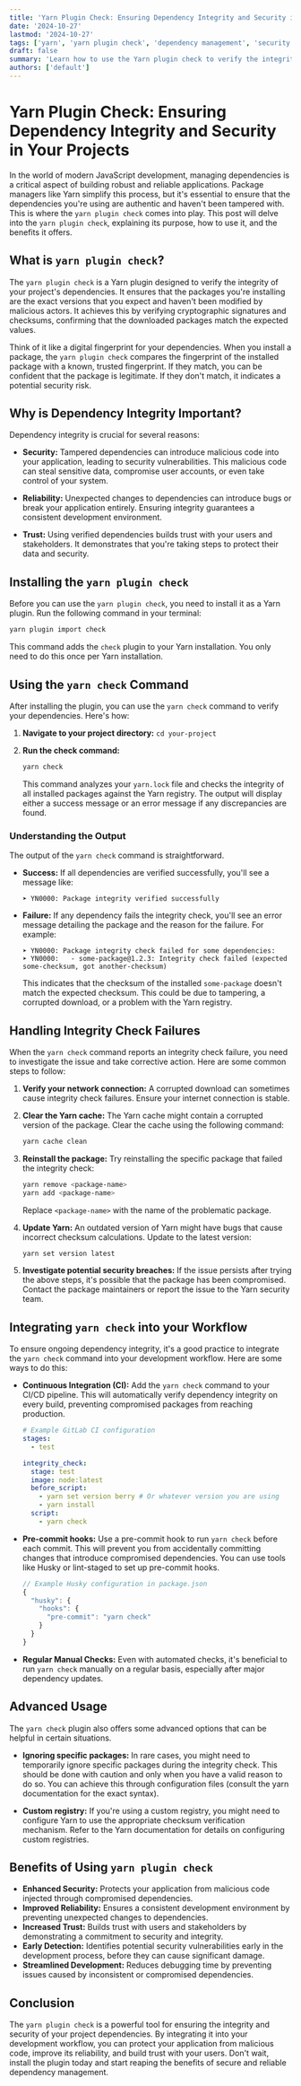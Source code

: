 ```yaml
---
title: 'Yarn Plugin Check: Ensuring Dependency Integrity and Security in Your Projects'
date: '2024-10-27'
lastmod: '2024-10-27'
tags: ['yarn', 'yarn plugin check', 'dependency management', 'security', 'integrity', 'package manager', 'javascript', 'node.js']
draft: false
summary: 'Learn how to use the Yarn plugin check to verify the integrity and security of your project dependencies, prevent tampering, and ensure a consistent and reliable development environment.'
authors: ['default']
---
```


# Yarn Plugin Check: Ensuring Dependency Integrity and Security in Your Projects

In the world of modern JavaScript development, managing dependencies is a critical aspect of building robust and reliable applications. Package managers like Yarn simplify this process, but it's essential to ensure that the dependencies you're using are authentic and haven't been tampered with.  This is where the `yarn plugin check` comes into play.  This post will delve into the `yarn plugin check`, explaining its purpose, how to use it, and the benefits it offers.

## What is `yarn plugin check`?

The `yarn plugin check` is a Yarn plugin designed to verify the integrity of your project's dependencies. It ensures that the packages you're installing are the exact versions that you expect and haven't been modified by malicious actors. It achieves this by verifying cryptographic signatures and checksums, confirming that the downloaded packages match the expected values.

Think of it like a digital fingerprint for your dependencies. When you install a package, the `yarn plugin check` compares the fingerprint of the installed package with a known, trusted fingerprint. If they match, you can be confident that the package is legitimate. If they don't match, it indicates a potential security risk.

## Why is Dependency Integrity Important?

Dependency integrity is crucial for several reasons:

*   **Security:** Tampered dependencies can introduce malicious code into your application, leading to security vulnerabilities. This malicious code can steal sensitive data, compromise user accounts, or even take control of your system.

*   **Reliability:** Unexpected changes to dependencies can introduce bugs or break your application entirely.  Ensuring integrity guarantees a consistent development environment.

*   **Trust:** Using verified dependencies builds trust with your users and stakeholders. It demonstrates that you're taking steps to protect their data and security.

## Installing the `yarn plugin check`

Before you can use the `yarn plugin check`, you need to install it as a Yarn plugin. Run the following command in your terminal:

```bash
yarn plugin import check
```

This command adds the `check` plugin to your Yarn installation.  You only need to do this once per Yarn installation.

## Using the `yarn check` Command

After installing the plugin, you can use the `yarn check` command to verify your dependencies.  Here's how:

1.  **Navigate to your project directory:**  `cd your-project`

2.  **Run the check command:**

    ```bash
    yarn check
    ```

    This command analyzes your `yarn.lock` file and checks the integrity of all installed packages against the Yarn registry.  The output will display either a success message or an error message if any discrepancies are found.

### Understanding the Output

The output of the `yarn check` command is straightforward.

*   **Success:**  If all dependencies are verified successfully, you'll see a message like:

    ```
    ➤ YN0000: Package integrity verified successfully
    ```

*   **Failure:** If any dependency fails the integrity check, you'll see an error message detailing the package and the reason for the failure.  For example:

    ```
    ➤ YN0000: Package integrity check failed for some dependencies:
    ➤ YN0000:   - some-package@1.2.3: Integrity check failed (expected some-checksum, got another-checksum)
    ```

    This indicates that the checksum of the installed `some-package` doesn't match the expected checksum. This could be due to tampering, a corrupted download, or a problem with the Yarn registry.

## Handling Integrity Check Failures

When the `yarn check` command reports an integrity check failure, you need to investigate the issue and take corrective action. Here are some common steps to follow:

1.  **Verify your network connection:** A corrupted download can sometimes cause integrity check failures.  Ensure your internet connection is stable.

2.  **Clear the Yarn cache:** The Yarn cache might contain a corrupted version of the package.  Clear the cache using the following command:

    ```bash
    yarn cache clean
    ```

3.  **Reinstall the package:**  Try reinstalling the specific package that failed the integrity check:

    ```bash
    yarn remove <package-name>
    yarn add <package-name>
    ```

    Replace `<package-name>` with the name of the problematic package.

4.  **Update Yarn:**  An outdated version of Yarn might have bugs that cause incorrect checksum calculations. Update to the latest version:

    ```bash
    yarn set version latest
    ```

5.  **Investigate potential security breaches:** If the issue persists after trying the above steps, it's possible that the package has been compromised.  Contact the package maintainers or report the issue to the Yarn security team.

## Integrating `yarn check` into your Workflow

To ensure ongoing dependency integrity, it's a good practice to integrate the `yarn check` command into your development workflow. Here are some ways to do this:

*   **Continuous Integration (CI):**  Add the `yarn check` command to your CI/CD pipeline.  This will automatically verify dependency integrity on every build, preventing compromised packages from reaching production.

    ```yaml
    # Example GitLab CI configuration
    stages:
      - test

    integrity_check:
      stage: test
      image: node:latest
      before_script:
        - yarn set version berry # Or whatever version you are using
        - yarn install
      script:
        - yarn check
    ```

*   **Pre-commit hooks:**  Use a pre-commit hook to run `yarn check` before each commit. This will prevent you from accidentally committing changes that introduce compromised dependencies.  You can use tools like Husky or lint-staged to set up pre-commit hooks.

    ```javascript
    // Example Husky configuration in package.json
    {
      "husky": {
        "hooks": {
          "pre-commit": "yarn check"
        }
      }
    }
    ```

*   **Regular Manual Checks:**  Even with automated checks, it's beneficial to run `yarn check` manually on a regular basis, especially after major dependency updates.

## Advanced Usage

The `yarn check` plugin also offers some advanced options that can be helpful in certain situations.

*   **Ignoring specific packages:** In rare cases, you might need to temporarily ignore specific packages during the integrity check.  This should be done with caution and only when you have a valid reason to do so.  You can achieve this through configuration files (consult the yarn documentation for the exact syntax).

*   **Custom registry:**  If you're using a custom registry, you might need to configure Yarn to use the appropriate checksum verification mechanism. Refer to the Yarn documentation for details on configuring custom registries.

## Benefits of Using `yarn plugin check`

*   **Enhanced Security:**  Protects your application from malicious code injected through compromised dependencies.
*   **Improved Reliability:**  Ensures a consistent development environment by preventing unexpected changes to dependencies.
*   **Increased Trust:**  Builds trust with users and stakeholders by demonstrating a commitment to security and integrity.
*   **Early Detection:**  Identifies potential security vulnerabilities early in the development process, before they can cause significant damage.
*   **Streamlined Development:** Reduces debugging time by preventing issues caused by inconsistent or compromised dependencies.

## Conclusion

The `yarn plugin check` is a powerful tool for ensuring the integrity and security of your project dependencies. By integrating it into your development workflow, you can protect your application from malicious code, improve its reliability, and build trust with your users.  Don't wait, install the plugin today and start reaping the benefits of secure and reliable dependency management.